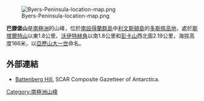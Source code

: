 [[Image:Byers-Peninsula-location-map.png|thumb]]

'''巴滕堡山'''是[[南極洲|南極洲]]的山峰，位於[[南設得蘭群島|南設得蘭群島]]中[[利文斯頓島|利文斯頓島]]的[[多斯佩高地|多斯佩高地]]，處於[[斯塔爾特山|斯塔爾特山]]以東1.8公里、[[沃伊特赫角|沃伊特赫角]]以南1.8公里和[[彭卡山|彭卡山]]西北面2.19公里，海拔高度166米，以[[亞歷山大一世_(保加利亞)|亞歷山大一世]]命名。

{{coord|62|35|43.5|S|61|08|31|W|display=title}}

==外部連結==
* [http://data.aad.gov.au/aadc/gaz/scar/display_name.cfm?gaz_id=136854 Battenberg Hill.] {{Wayback|url=http://data.aad.gov.au/aadc/gaz/scar/display_name.cfm?gaz_id=136854 |date=20120619020753 }} SCAR Composite Gazetteer of Antarctica.

{{Antarctica-geo-stub}}
[[Category:南極洲山峰|Category:南極洲山峰]]